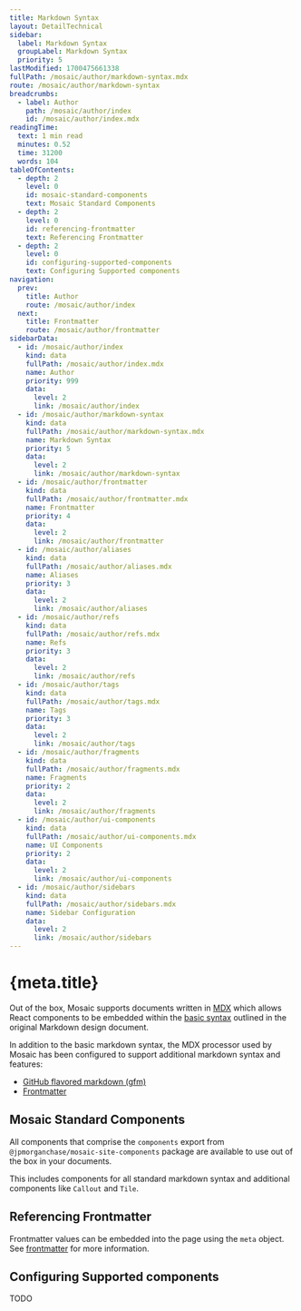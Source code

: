 ```yaml
---
title: Markdown Syntax
layout: DetailTechnical
sidebar:
  label: Markdown Syntax
  groupLabel: Markdown Syntax
  priority: 5
lastModified: 1700475661338
fullPath: /mosaic/author/markdown-syntax.mdx
route: /mosaic/author/markdown-syntax
breadcrumbs:
  - label: Author
    path: /mosaic/author/index
    id: /mosaic/author/index.mdx
readingTime:
  text: 1 min read
  minutes: 0.52
  time: 31200
  words: 104
tableOfContents:
  - depth: 2
    level: 0
    id: mosaic-standard-components
    text: Mosaic Standard Components
  - depth: 2
    level: 0
    id: referencing-frontmatter
    text: Referencing Frontmatter
  - depth: 2
    level: 0
    id: configuring-supported-components
    text: Configuring Supported components
navigation:
  prev:
    title: Author
    route: /mosaic/author/index
  next:
    title: Frontmatter
    route: /mosaic/author/frontmatter
sidebarData:
  - id: /mosaic/author/index
    kind: data
    fullPath: /mosaic/author/index.mdx
    name: Author
    priority: 999
    data:
      level: 2
      link: /mosaic/author/index
  - id: /mosaic/author/markdown-syntax
    kind: data
    fullPath: /mosaic/author/markdown-syntax.mdx
    name: Markdown Syntax
    priority: 5
    data:
      level: 2
      link: /mosaic/author/markdown-syntax
  - id: /mosaic/author/frontmatter
    kind: data
    fullPath: /mosaic/author/frontmatter.mdx
    name: Frontmatter
    priority: 4
    data:
      level: 2
      link: /mosaic/author/frontmatter
  - id: /mosaic/author/aliases
    kind: data
    fullPath: /mosaic/author/aliases.mdx
    name: Aliases
    priority: 3
    data:
      level: 2
      link: /mosaic/author/aliases
  - id: /mosaic/author/refs
    kind: data
    fullPath: /mosaic/author/refs.mdx
    name: Refs
    priority: 3
    data:
      level: 2
      link: /mosaic/author/refs
  - id: /mosaic/author/tags
    kind: data
    fullPath: /mosaic/author/tags.mdx
    name: Tags
    priority: 3
    data:
      level: 2
      link: /mosaic/author/tags
  - id: /mosaic/author/fragments
    kind: data
    fullPath: /mosaic/author/fragments.mdx
    name: Fragments
    priority: 2
    data:
      level: 2
      link: /mosaic/author/fragments
  - id: /mosaic/author/ui-components
    kind: data
    fullPath: /mosaic/author/ui-components.mdx
    name: UI Components
    priority: 2
    data:
      level: 2
      link: /mosaic/author/ui-components
  - id: /mosaic/author/sidebars
    kind: data
    fullPath: /mosaic/author/sidebars.mdx
    name: Sidebar Configuration
    data:
      level: 2
      link: /mosaic/author/sidebars
---
```

# {meta.title}

Out of the box, Mosaic supports documents written in [MDX](https://mdxjs.com/) which allows React components to be embedded within the [basic syntax](https://www.markdownguide.org/basic-syntax/) outlined in the original Markdown design document.

In addition to the basic markdown syntax, the MDX processor used by Mosaic has been configured to support additional markdown syntax and features:

*   [GitHub flavored markdown (gfm)](https://mdxjs.com/guides/gfm/)
*   [Frontmatter](./frontmatter)

## Mosaic Standard Components

All components that comprise the `components` export from `@jpmorganchase/mosaic-site-components` package are available to use out of the box in your documents.

This includes components for all standard markdown syntax and additional components like `Callout` and `Tile`.

## Referencing Frontmatter

Frontmatter values can be embedded into the page using the `meta` object. See [frontmatter](./frontmatter#accessing-frontmatter-in-content) for more information.

## Configuring Supported components

TODO
